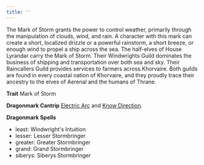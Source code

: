 ```yaml
---
title: ''
---
```


The Mark of Storm grants the power to control weather, primarily through the manipulation of clouds, wind, and rain. A character with this mark can create a short, localized drizzle or a powerful rainstorm, a short breeze, or enough wind to propel a ship across the sea. The half-elves of House Lyrandar carry the Mark of Storm. Their Windwrights Guild dominates the business of shipping and transportation over both sea and sky. Their Raincallers Guild provides services to farmers across Khorvaire. Both guilds are found in every coastal nation of Khorvaire, and they proudly trace their ancestry to the elves of Aerenal and the humans of Thrane.

**Trait** Mark of Storm

**Dragonmark Cantrip** [Electric Arc](https://2e.aonprd.com/Spells.aspx?ID=97) and [Know Direction](https://2e.aonprd.com/Spells.aspx?ID=169).

**Dragonmark Spells** 
- least: Windwright's Intuition
- lesser: Lesser Stormbringer
- greater: Greater Stormbringer
- grand: Grand Stormbringer
- siberys: Siberys Stormbringer
